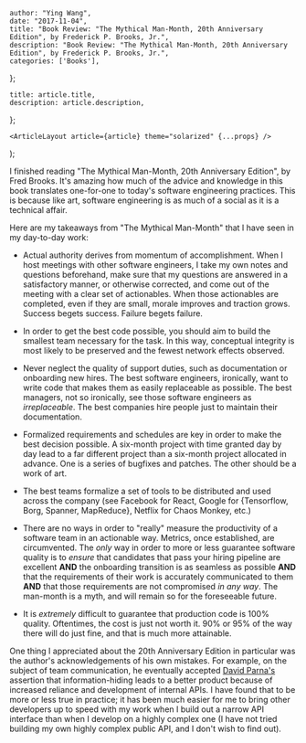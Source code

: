 

    author: "Ying Wang",
    date: "2017-11-04",
    title: "Book Review: "The Mythical Man-Month, 20th Anniversary Edition", by Frederick P. Brooks, Jr.",
    description: "Book Review: "The Mythical Man-Month, 20th Anniversary Edition", by Frederick P. Brooks, Jr.",
    categories: ['Books'],
};

    title: article.title,
    description: article.description,
};

    <ArticleLayout article={article} theme="solarized" {...props} />
);


I finished reading "The Mythical Man-Month, 20th Anniversary Edition", by Fred Brooks. It's amazing how much of the advice and knowledge in this book translates one-for-one to today's software engineering practices. This is because like art, software engineering is as much of a social as it is a technical affair.

Here are my takeaways from "The Mythical Man-Month" that I have seen in my day-to-day work:

- Actual authority derives from momentum of accomplishment. When I host meetings with other software engineers, I take my own notes and questions beforehand, make sure that my questions are answered in a satisfactory manner, or otherwise corrected, and come out of the meeting with a clear set of actionables. When those actionables are completed, even if they are small, morale improves and traction grows. Success begets success. Failure begets failure.

- In order to get the best code possible, you should aim to build the smallest team necessary for the task. In this way, conceptual integrity is most likely to be preserved and the fewest network effects observed.

- Never neglect the quality of support duties, such as documentation or onboarding new hires. The best software engineers, ironically, want to write code that makes them as easily replaceable as possible. The best managers, not so ironically, see those software engineers as *irreplaceable*. The best companies hire people just to maintain their documentation.

- Formalized requirements and schedules are key in order to make the best decision possible. A six-month project with time granted day by day lead to a far different project than a six-month project allocated in advance. One is a series of bugfixes and patches. The other should be a work of art.

- The best teams formalize a set of tools to be distributed and used across the company (see Facebook for React, Google for {Tensorflow, Borg, Spanner, MapReduce}, Netflix for Chaos Monkey, etc.)

- There are no ways in order to "really" measure the productivity of a software team in an actionable way. Metrics, once established, are circumvented. The *only* way in order to more or less guarantee software quality is to *ensure* that candidates that pass your hiring pipeline are excellent **AND** the onboarding transition is as seamless as possible **AND** that the requirements of their work is accurately communicated to them **AND** that those requirements are not compromised *in any way*. The man-month is a myth, and will remain so for the foreseeable future.

- It is *extremely* difficult to guarantee that production code is 100% quality. Oftentimes, the cost is just not worth it. 90% or 95% of the way there will do just fine, and that is much more attainable.

One thing I appreciated about the 20th Anniversary Edition in particular was the author's acknowledgements of his own mistakes. For example, on the subject of team communication, he eventually accepted [David Parna's](https://en.wikipedia.org/wiki/David_Parnas) assertion that information-hiding leads to a better product because of increased reliance and development of internal APIs. I have found that to be more or less true in practice; it has been much easier for me to bring other developers up to speed with my work when I build out a narrow API interface than when I develop on a highly complex one (I have not tried building my own highly complex public API, and I don't wish to find out).
